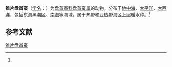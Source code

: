 {{Speciesbox
| name = 锥片盘首蚕
| status = 
| status_system = 
| image = 
| genus = Lopadorhynchus
| species = krohnii
| authority = (Claparede, 1870)<ref name='id10369'>{{cite web| url =http://www.bioinfo.cn/db05/BjdwSpecies.php?action=view&id=10369| title =锥片盘首蚕| work =《中国动物物种编目数据库》| publisher =中国科学院微生物研究所| author =中国科学院动物研究所| accessdate =2009-04-16| deadurl =yes| archiveurl =https://web.archive.org/web/20160305024435/http://www.bioinfo.cn/db05/BjdwSpecies.php?action=view&id=10369| archivedate =2016-03-05}}</ref>
}}

'''锥片盘首蚕'''（[[学名|学名]]：{{lang|la|''Lopadorhynchus krohnii''}}）为[[盘首蚕科|盘首蚕科]][[盘首蚕属|盘首蚕属]]的动物。分布于[[地中海|地中海]]、[[太平洋|太平洋]]、[[大西洋|大西洋]]，包括东海黑潮区、[[南海|南海]]等海域，属于热带和亚热带海区上层暖水种。<ref name='id10369'/>

== 参考文献 ==
{{reflist}}

{{Wikispecies|Lopadorhynchus krohnii}}

[[Category:盘首蚕属|锥片盘首蚕]]


{{环节动物小作品}}